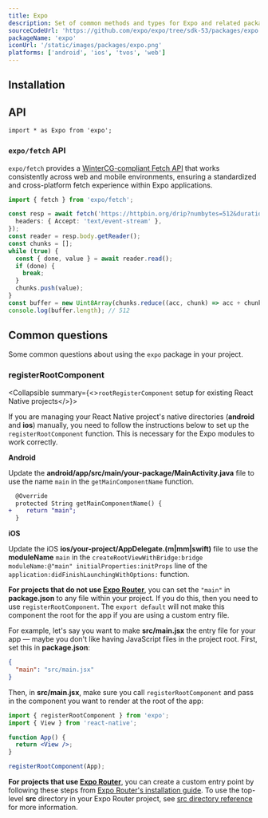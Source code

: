 ```yaml
---
title: Expo
description: Set of common methods and types for Expo and related packages.
sourceCodeUrl: 'https://github.com/expo/expo/tree/sdk-53/packages/expo'
packageName: 'expo'
iconUrl: '/static/images/packages/expo.png'
platforms: ['android', 'ios', 'tvos', 'web']
---
```



## Installation

<APIInstallSection hideBareInstructions />

## API

```tsx
import * as Expo from 'expo';
```

### `expo/fetch` API

`expo/fetch` provides a [WinterCG-compliant Fetch API](https://fetch.spec.wintercg.org/) that works consistently across web and mobile environments, ensuring a standardized and cross-platform fetch experience within Expo applications.

```ts Streaming fetch
import { fetch } from 'expo/fetch';

const resp = await fetch('https://httpbin.org/drip?numbytes=512&duration=2', {
  headers: { Accept: 'text/event-stream' },
});
const reader = resp.body.getReader();
const chunks = [];
while (true) {
  const { done, value } = await reader.read();
  if (done) {
    break;
  }
  chunks.push(value);
}
const buffer = new Uint8Array(chunks.reduce((acc, chunk) => acc + chunk.length, 0));
console.log(buffer.length); // 512
```

<APISection packageName="expo" />

## Common questions

Some common questions about using the `expo` package in your project.

### registerRootComponent

<Collapsible summary={<><CODE>rootRegisterComponent</CODE> setup for existing React Native projects</>}>

If you are managing your React Native project's native directories (**android** and **ios**) manually, you need to follow the instructions below to set up the `registerRootComponent` function. This is necessary for the Expo modules to work correctly.

**Android**

Update the **android/app/src/main/your-package/MainActivity.java** file to use the name `main` in the `getMainComponentName` function.

```diff
  @Override
  protected String getMainComponentName() {
+    return "main";
  }
```

**iOS**

Update the iOS **ios/your-project/AppDelegate.(m|mm|swift)** file to use the **moduleName** `main` in the `createRootViewWithBridge:bridge moduleName:@"main" initialProperties:initProps` line of the `application:didFinishLaunchingWithOptions:` function.

</Collapsible>

<Collapsible summary="What if I want to name my main app file something other than App.js or app/_layout.tsx?">

**For projects that do not use [Expo Router](/router/introduction/)**, you can set the `"main"` in **package.json** to any file within your project. If you do this, then you need to use `registerRootComponent`. The `export default` will not make this component the root for the app if you are using a custom entry file.

For example, let's say you want to make **src/main.jsx** the entry file for your app &mdash; maybe you don't like having JavaScript files in the project root. First, set this in **package.json**:

```json package.json
{
  "main": "src/main.jsx"
}
```

Then, in **src/main.jsx**, make sure you call `registerRootComponent` and pass in the component you want to render at the root of the app:

```jsx src/main.jsx
import { registerRootComponent } from 'expo';
import { View } from 'react-native';

function App() {
  return <View />;
}

registerRootComponent(App);
```

**For projects that use [Expo Router](/router/introduction/)**, you can create a custom entry point by following these steps from [Expo Router's installation guide](/router/installation/#custom-entry-point-to-initialize-and-load). To use the top-level **src** directory in your Expo Router project, see [src directory reference](/router/reference/src-directory/) for more information.

</Collapsible>

